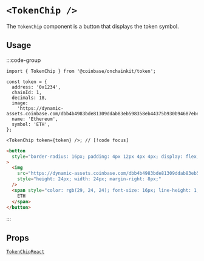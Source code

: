 
# `<TokenChip />`

The `TokenChip` component is a button that displays the token symbol.

## Usage

:::code-group

```tsx [code]
import { TokenChip } from '@coinbase/onchainkit/token';

const token = {
  address: '0x1234',
  chainId: 1,
  decimals: 18,
  image:
    'https://dynamic-assets.coinbase.com/dbb4b4983bde81309ddab83eb598358eb44375b930b94687ebe38bc22e52c3b2125258ffb8477a5ef22e33d6bd72e32a506c391caa13af64c00e46613c3e5806/asset_icons/4113b082d21cc5fab17fc8f2d19fb996165bcce635e6900f7fc2d57c4ef33ae9.png',
  name: 'Ethereum',
  symbol: 'ETH',
};

<TokenChip token={token} />; // [!code focus]
```

```html [return html]
<button
  style="border-radius: 16px; padding: 4px 12px 4px 4px; display: flex; align-items: center; background: rgb(238, 240, 243); width: fit-content;"
>
  <img
    src="https://dynamic-assets.coinbase.com/dbb4b4983bde81309ddab83eb598358eb44375b930b94687ebe38bc22e52c3b2125258ffb8477a5ef22e33d6bd72e32a506c391caa13af64c00e46613c3e5806/asset_icons/4113b082d21cc5fab17fc8f2d19fb996165bcce635e6900f7fc2d57c4ef33ae9.png"
    style="height: 24px; width: 24px; margin-right: 8px;"
  />
  <span style="color: rgb(29, 24, 24); font-size: 16px; line-height: 1; font-weight: 500;">
    ETH
  </span>
</button>
```

:::

<App>
  <TokenChip
    token={{
      address: '0x1234',
      chainId: 1,
      decimals: 18,
      image:
        'https://dynamic-assets.coinbase.com/dbb4b4983bde81309ddab83eb598358eb44375b930b94687ebe38bc22e52c3b2125258ffb8477a5ef22e33d6bd72e32a506c391caa13af64c00e46613c3e5806/asset_icons/4113b082d21cc5fab17fc8f2d19fb996165bcce635e6900f7fc2d57c4ef33ae9.png',
      name: 'Ethereum',
      symbol: 'ETH',
    }}
  />
</App>

## Props

[`TokenChipReact`](/token/types#tokenchipreact)

